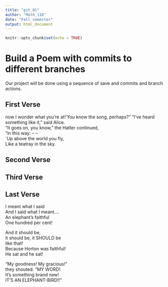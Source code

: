 ```yaml
---
title: "git_01"
author: "Math_116"
date: "Fall semester"
output: html_document
---
```


```r
knitr::opts_chunk$set(echo = TRUE)
```
# Build a Poem with commits to different branches
Our project will be done using a sequence of save and commits and branch actions.
<!-- Do not modify or change any text in "!--" bracketed areas such as this --- these are instructions to
you, if you change any of this the git program will notice it and compromise your git merging strategy !-->

## First Verse 
<!--Put the first five lines of a poem by Lewis Carrol in this section!-->
now I wonder what you're at!'You know the song, perhaps?" "I've heard something like it," said Alice.  
 "It goes on, you know," the Hatter continued,  
"in this way: -- --   
`Up above the world you fly,  
Like a teatray in the sky.  

## Second Verse
<!--Put the first five lines of a poem by Robert Frost here!-->

## Third Verse
<!--Put the first two verses of The Walrus and the Carpenter here!-->

## Last Verse
<!--Put a short poem of your choice 8-20 lines,here!-->

I meant what I said  
And I said what I meant….  
An elephant’s faithful  
One hundred per cent!  

And it should be,  
it should be, it SHOULD be  
like that!  
Because Horton was faithful!  
He sat and he sat!  

“My goodness! My gracious!”  
they shouted. “MY WORD!  
It’s something brand new!  
IT’S AN ELEPHANT-BIRD!!”  

